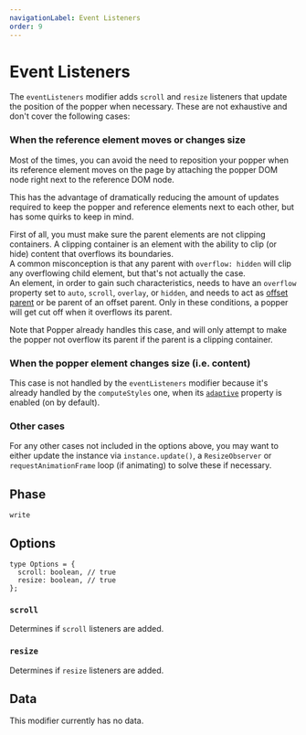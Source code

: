 ```yaml
---
navigationLabel: Event Listeners
order: 9
---
```


# Event Listeners

The `eventListeners` modifier adds `scroll` and `resize` listeners that update
the position of the popper when necessary. These are not exhaustive and don't
cover the following cases:

### When the reference element moves or changes size

Most of the times, you can avoid the need to reposition your popper when its
reference element moves on the page by attaching the popper DOM node right next
to the reference DOM node.

This has the advantage of dramatically reducing the amount of updates required
to keep the popper and reference elements next to each other, but has some quirks
to keep in mind.

First of all, you must make sure the parent elements are not clipping containers.
A clipping container is an element with the ability to clip (or hide) content that
overflows its boundaries.  
A common misconception is that any parent with `overflow: hidden` will clip any
overflowing child element, but that's not actually the case.  
An element, in order to gain such characteristics, needs to have an `overflow`
property set to `auto`, `scroll`, `overlay`, or `hidden`, and needs to act as
[offset parent](https://drafts.csswg.org/cssom-view/#dom-htmlelement-offsetparent)
or be parent of an offset parent. Only in these conditions, a popper will get cut
off when it overflows its parent.

Note that Popper already handles this case, and will only attempt to make the
popper not overflow its parent if the parent is a clipping container.

<x-ad />

### When the popper element changes size (i.e. content)

This case is not handled by the `eventListeners` modifier because it's already
handled by the `computeStyles` one, when its [`adaptive`](https://popper.js.org/docs/v2/modifiers/compute-styles/#adaptive)
property is enabled (on by default).

### Other cases

For any other cases not included in the options above, you may want to either
update the instance via `instance.update()`, a `ResizeObserver` or
`requestAnimationFrame` loop (if animating) to solve these if necessary.


## Phase

`write`

## Options

```flow
type Options = {
  scroll: boolean, // true
  resize: boolean, // true
};
```

### `scroll`

Determines if `scroll` listeners are added.

### `resize`

Determines if `resize` listeners are added.

## Data

This modifier currently has no data.
